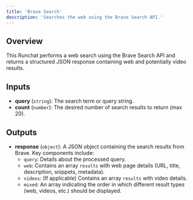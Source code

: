 ```yaml
---
title: 'Brave Search'
description: 'Searches the web using the Brave Search API.'
---
```


## Overview

This Runchat performs a web search using the Brave Search API and returns a structured JSON response containing web and potentially video results.

## Inputs

*   **query** (`string`): The search term or query string.
*   **count** (`number`): The desired number of search results to return (max 20).

## Outputs

*   **response** (`object`): A JSON object containing the search results from Brave. Key components include:
    *   `query`: Details about the processed query.
    *   `web`: Contains an array `results` with web page details (URL, title, description, snippets, metadata).
    *   `videos`: (If applicable) Contains an array `results` with video details.
    *   `mixed`: An array indicating the order in which different result types (web, videos, etc.) should be displayed.